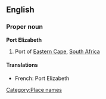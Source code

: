 ==English==

===Proper noun===
{{wikipedia}}
'''Port Elizabeth'''

# Port of [[Eastern Cape]], [[South Africa]]

====Translations====

* French: Port Elizabeth

[[Category:Place names]]